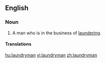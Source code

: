 ==English==

===Noun===
{{en-noun|laundrymen}}

# A man who is in the business of [[laundering]].

====Translations====
{{trans-top|man in the business of laundering}}
{{trans-mid}}
{{trans-bottom}}

[[hu:laundryman]]
[[vi:laundryman]]
[[zh:laundryman]]
